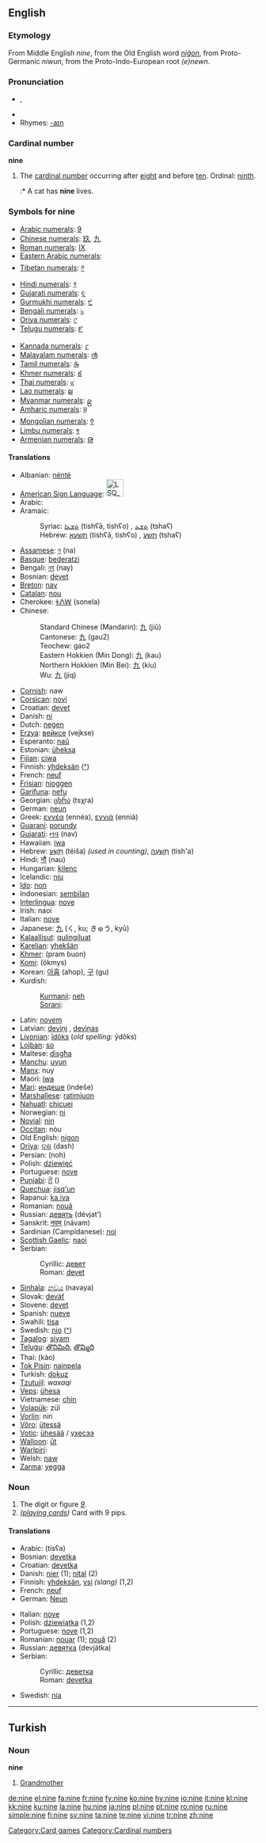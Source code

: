 {{wikipedia}}
==English==

===Etymology===
From Middle English ''nine'', from the Old English word ''[[niġon]]'', from Proto-Germanic ''niwun'', from the Proto-Indo-European root ''(e)newn''.

===Pronunciation===
* {{IPA|/ˈnaɪn/}}, {{SAMPA|/"naIn/}}
* {{audio|en-us-nine.ogg|Audio (US)}}
*Rhymes: [[Rhymes:English:-aɪn|-aɪn]]

===Cardinal number===
'''nine'''

# The [[cardinal number]] occurring after [[eight]] and before [[ten]]. Ordinal: [[ninth]].
#:* A cat has '''nine''' lives.

===Symbols for nine===
{{rfc-header|Symbols for nine}}
{{top}}
*[[w:Arabic numerals|Arabic numerals]]: [[9]]
*[[w:Chinese numerals|Chinese numerals]]: [[玖]], [[九]]
*[[w:Roman numerals|Roman numerals]]: [[IX]]
*[[w:Eastern Arabic numerals|Eastern Arabic numerals]]: {{ARchar|[[٩]]}}
*[[w:Indian numerals|Tibetan numerals]]: [[༩]]
*[[w:Indian numerals|Hindi numerals]]: [[९]]
*[[w:Indian numerals|Gujarati numerals]]: [[૯]]
*[[w:Indian numerals|Gurmukhi numerals]]: [[੯]]
*[[w:Indian numerals|Bengali numerals]]: [[৯]]
*[[w:Indian numerals|Oriya numerals]]: [[୯]]
*[[w:Indian numerals|Telugu numerals]]: [[౯]]
{{mid}}
*[[w:Indian numerals|Kannada numerals]]: [[೯]]
*[[w:Indian numerals|Malayalam numerals]]: [[൯]]
*[[w:Indian numerals|Tamil numerals]]: [[௯]]
*[[w:Khmer script|Khmer numerals]]: [[៩]]
*[[w:Thai numerals|Thai numerals]]: [[๙]]
*[[w:Lao alphabet|Lao numerals]]: [[໙]]
*[[w:Burmese alphabet|Myanmar numerals]]: [[၉]]
*[[w:Amharic language|Amharic numerals]]: [[፱]]
*[[w:Mongolian alphabet|Mongolian numerals]]: [[᠙]]
*[[w:Limbu language|Limbu numerals]]: [[᥏]]
*[[w:Armenian language|Armenian numerals]]: [[Թ]]
{{bottom}}

====Translations====
{{trans-top|cardinal number}}
*Albanian: [[nëntë]]
*[[American Sign Language]]: [[Image:LSQ 9.jpg|35px]]
*Arabic: {{ARchar|[[تسعة]]}} {{unicode|(tísʕa)}}
*Aramaic:
*:Syriac: [[ܬܫܥܐ]] (tishʕā, tishʕo) {{m}}, [[ܬܫܥ]] (tshaʕ) {{f}}
*:Hebrew: [[תשעא]] (tishʕā, tishʕo) {{m}}, [[תשע]] (tshaʕ) {{f}}
*[[Assamese]]: [[ন]] (na)
*[[Basque]]: [[bederatzi]]
*Bengali: [[নয]] (nay)
*Bosnian: [[devet#Bosnian|devet]]
*[[Breton]]: [[nav]]
*[[Catalan]]: [[nou]]
*Cherokee: [[ᏐᏁᎳ]] (sonela)
*Chinese:
*:Standard Chinese (Mandarin): [[九]] (jiǔ)
*:Cantonese: [[九]] (gau2)
*:Teochew: gao2
*:Eastern Hokkien (Min Dong): [[九]] (kau)
*:Northern Hokkien (Min Bei): [[九]] (kiu)
*:Wu: [[九]] (jiq)
*[[Cornish]]: naw
*[[Corsican]]: [[novi]]
*Croatian: [[devet#Croatian|devet]]
*Danish: [[ni]]
*Dutch: [[negen]]
*[[Erzya]]: [[вейксе]] (vejkse)
*Esperanto: [[naŭ]]
*Estonian: [[üheksa]]
*[[Fijian]]: [[ciwa]]
*Finnish: [[yhdeksän]] ([[:fi:yhdeksan|^]])
*French: [[neuf]]
*[[Frisian]]: [[njoggen]]
*[[Garífuna]]: [[nefu]]
*Georgian: [[ცხრა]] (tsχra)
*German: [[neun]]
*Greek: [[εννέα]] (ennéa), [[εννιά]] (enniá)
*[[Guaraní]]: [[porundy]]
*[[Gujarati]]: [[નવ]] (nav)
*Hawaiian: [[iwa]]
*Hebrew: [[תשע|תֵּשַׁע]] (téiša) {{f}} ''(used in counting)'', [[תשעה|תִּשְׁעָה]] (tish'a) {{m}}
*Hindi: [[नौ]] (nau)
*Hungarian: [[kilenc]]
*Icelandic: [[níu]]
*[[Ido]]: [[non]]
*Indonesian: [[sembilan]]
*[[Interlingua]]: [[nove]]
*Irish: naoi
*Italian: [[nove]]
*Japanese: [[九]] (く, ku; きゅう, kyū)
*[[Kalaallisut]]: [[qulingiluat]]
*[[Karelian]]: [[yhekšän]]
*[[Khmer]]: {{KMchar|[[ប្រាំបួន]]}} (pram buon)
*[[Komi]]: {{RUchar|[[ӧкмыс]]}} (ökmys)
*Korean: [[아홉]] (ahop), [[구]] (gu)
*Kurdish:
*:[[Kurmanji]]: [[neh]]
*:[[Sorani]]: {{KUchar|[[نۆ]]}}
{{trans-mid}}
*Latin: [[novem]]
*Latvian: [[deviņi]] {{m}}, [[deviņas]] {{f}}
*[[Livonian]]: [[īdõks]] (''old spelling:'' ȳdõks)
*[[Lojban]]: [[so]]
*Maltese: [[disgħa]]
*[[Manchu]]: [[uyun]]
*[[Manx]]: nuy
*Maori: [[iwa]]
*[[Mari]]: [[индеше]] (indeše)
*[[Marshallese]]: [[ratimjuon]]
*[[Nahuatl]]: [[chicuei]]
*Norwegian: [[ni]]
*[[Novial]]: [[nin]]
*[[Occitan]]: nòu
*Old English: [[nigon]]
*[[Oriya]]: [[ଦଶ]] (dash)
*Persian: {{FAchar|[[نه|نُه]]}} (noh)
*Polish: [[dziewięć]]
*Portuguese: [[nove]]
*[[Punjabi]]: [[ਨੌਂ]] ({{unicode|nauṁ}})
*[[Quechua]]: [[jisq'un]]
*Rapanui: [[ka iva]]
*Romanian: [[nouă]]
*Russian: [[девять]] (dévjat’)
*Sanskrit: [[नवम्]] (návam)
*Sardinian (Campidanese): [[noi]]
*[[Scottish Gaelic]]: [[naoi]]
*Serbian:
*:Cyrillic: [[девет#Serbian|девет]]
*:Roman: [[devet#Serbian|devet]]
*[[Sinhala]]: [[නවය]] (navaya)
*Slovak: [[deväť]]
*Slovene: [[devet]]
*Spanish: [[nueve]]
*Swahili: [[tisa]]
*Swedish: [[nio]] ([[:sv:nio|^]])
*[[Tagalog]]: [[siyam]]
*[[Telugu]]: [[తొనిమిది]], [[తొమ్మిది]]
*Thai: {{THchar|[[เก้า]]}} (kào)
*[[Tok Pisin]]: [[nainpela]]
*Turkish: [[dokuz]]
*[[Tzutujil]]: ''waxaqi''
*[[Veps]]: [[ühesa]]
*Vietnamese: [[chín]]
*[[Volapük]]: zül
*[[Vorlin]]: nin
*[[Võro]]: [[ütessä]]
*[[Votic]]: [[ühesää]] / [[үхесээ]]
*[[Walloon]]: [[ût]]
*[[Warlpiri]]: {{unicode|[[ɟaɻukutu]]}}
*Welsh: [[naw]]
*[[Zarma]]: [[yegga]]
{{trans-bottom}}

===Noun===
{{en-noun}}

# The digit or figure ''[[9]]''.
# ''([[playing card]]s)'' Card with 9 pips.

====Translations====
{{top}}
*Arabic: {{ARchar|[[تسعة]]}} (tísʕa)
*Bosnian: [[devetka#Bosnian|devetka]] {{f}}
*Croatian: [[devetka#Croatian|devetka]] {{f}}
*Danish: [[nier]] {{c}} (1); [[nital]] {{n}} (2)
*Finnish: [[yhdeksän]], [[ysi]] ''(slang)'' (1,2)
*French: [[neuf]] {{m}}
*German: [[Neun]] {{f}}
{{mid}}
*Italian: [[nove]] {{m}}
*Polish: [[dziewiątka]] {{f}} (1,2)
*Portuguese: [[nove]] {{m}} (1,2)
*Romanian: [[nouar]] {{m}} (1); [[nouă]] {{m}} (2)
*Russian: [[девятка]] (devjátka) {{f}}
*Serbian:
*:Cyrillic: [[деветка#Serbian|деветка]] {{f}}
*:Roman: [[devetka#Serbian|devetka]] {{f}}
*Swedish: [[nia]]
{{bottom}}

----

==Turkish==

===Noun===
'''nine'''

# [[Grandmother]]

[[Category:Card games]]
[[Category:Cardinal numbers]]

[[de:nine]]
[[el:nine]]
[[fa:nine]]
[[fr:nine]]
[[fy:nine]]
[[ko:nine]]
[[hy:nine]]
[[io:nine]]
[[it:nine]]
[[kl:nine]]
[[kk:nine]]
[[ku:nine]]
[[la:nine]]
[[hu:nine]]
[[ja:nine]]
[[pl:nine]]
[[pt:nine]]
[[ro:nine]]
[[ru:nine]]
[[simple:nine]]
[[fi:nine]]
[[sv:nine]]
[[ta:nine]]
[[te:nine]]
[[vi:nine]]
[[tr:nine]]
[[zh:nine]]